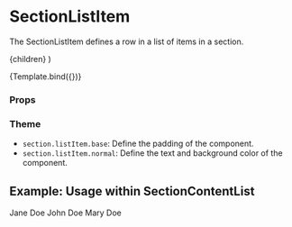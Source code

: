 
<Meta title="Components/Section/SectionListItem" component={SectionListItem} />

# SectionListItem

The SectionListItem defines a row in a list of items in a section.

  <SectionListItem>{children}</SectionListItem>
)

<Canvas>
  <Story name="Default" args={{ children: 'Jane Doe' }}>
    {Template.bind({})}
  </Story>
</Canvas>

### Props

<ArgsTable story="Default" />

### Theme

- `section.listItem.base`: Define the padding of the component.
- `section.listItem.normal`: Define the text and background color of the component.

## Example: Usage within SectionContentList

<Canvas>
  <Story name="Usage within Section">
    <SectionContentList>
      <SectionListItem>Jane Doe</SectionListItem>
      <SectionListItem>John Doe</SectionListItem>
      <SectionListItem>Mary Doe</SectionListItem>
    </SectionContentList>
  </Story>
</Canvas>
